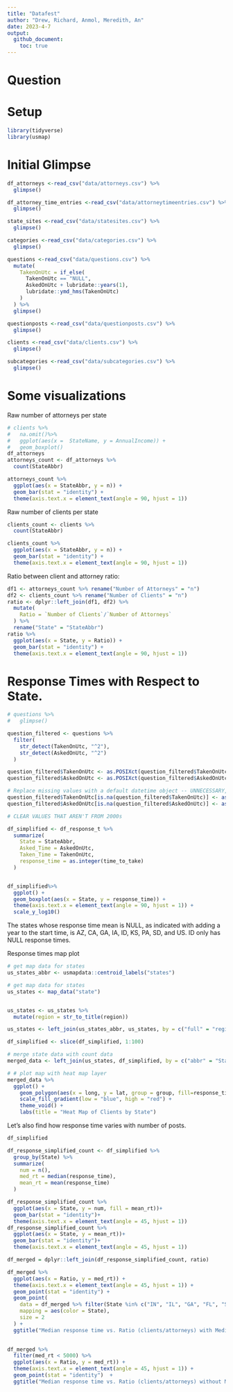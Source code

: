 ```yaml
---
title: "Datafest"
author: "Drew, Richard, Anmol, Meredith, An"
date: 2023-4-7
output:
  github_document:
    toc: true
---
```


# Question

# Setup

<!-- ----------------------------------------------------------------------- -->

```r
library(tidyverse)
library(usmap)
```

# Initial Glimpse

```r
df_attorneys <-read_csv("data/attorneys.csv") %>%
  glimpse()

df_attorney_time_entries <-read_csv("data/attorneytimeentries.csv") %>%
  glimpse()

state_sites <-read_csv("data/statesites.csv") %>%
  glimpse()

categories <-read_csv("data/categories.csv") %>%
  glimpse()

questions <-read_csv("data/questions.csv") %>%
  mutate(
    TakenOnUtc = if_else(
      TakenOnUtc == "NULL",
      AskedOnUtc + lubridate::years(1),
      lubridate::ymd_hms(TakenOnUtc)
    )
  ) %>% 
  glimpse()

questionposts <-read_csv("data/questionposts.csv") %>%
  glimpse()

clients <-read_csv("data/clients.csv") %>%
  glimpse()

subcategories <-read_csv("data/subcategories.csv") %>%
  glimpse()

```

# Some visualizations

Raw number of attorneys per state

```r

# clients %>%
#   na.omit()%>%
#   ggplot(aes(x =  StateName, y = AnnualIncome)) + 
#   geom_boxplot()
df_attorneys
attorneys_count <- df_attorneys %>%
  count(StateAbbr)

attorneys_count %>%
  ggplot(aes(x = StateAbbr, y = n)) +
  geom_bar(stat = "identity") + 
  theme(axis.text.x = element_text(angle = 90, hjust = 1))
```

Raw number of clients per state

```r

clients_count <- clients %>%
  count(StateAbbr)

clients_count %>%
  ggplot(aes(x = StateAbbr, y = n)) +
  geom_bar(stat = "identity") + 
  theme(axis.text.x = element_text(angle = 90, hjust = 1))


```

Ratio between client and attorney ratio:

```r

df1 <- attorneys_count %>% rename("Number of Attorneys" = "n")
df2 <- clients_count %>% rename("Number of Clients" = "n")
ratio <- dplyr::left_join(df1, df2) %>% 
  mutate(
    Ratio = `Number of Clients`/`Number of Attorneys`
  ) %>% 
  rename("State" = "StateAbbr")
ratio %>% 
  ggplot(aes(x = State, y = Ratio)) +
  geom_bar(stat = "identity") + 
  theme(axis.text.x = element_text(angle = 90, hjust = 1))
```

# Response Times with Respect to State.

```r

# questions %>%
#   glimpse()

question_filtered <- questions %>%
  filter(
    str_detect(TakenOnUtc, "^2"),
    str_detect(AskedOnUtc, "^2")
  )

question_filtered$TakenOnUtc <- as.POSIXct(question_filtered$TakenOnUtc, format = "%Y-%m-%d %H:%M:%S")
question_filtered$AskedOnUtc <- as.POSIXct(question_filtered$AskedOnUtc, format = "%Y-%m-%d %H:%M:%S")

# Replace missing values with a default datetime object -- UNNECESSARY, first filter catches all
question_filtered$TakenOnUtc[is.na(question_filtered$TakenOnUtc)] <- as.POSIXct("1970-01-01 00:00:00", tz = "UTC", format = "%Y-%m-%d %H:%M:%S")
question_filtered$AskedOnUtc[is.na(question_filtered$AskedOnUtc)] <- as.POSIXct("1970-01-01 00:00:00",  tz = "UTC", format = "%Y-%m-%d %H:%M:%S")

# CLEAR VALUES THAT AREN'T FROM 2000s
```

```r

df_simplified <- df_response_t %>%
  summarize(
    State = StateAbbr,
    Asked_Time = AskedOnUtc,
    Taken_Time = TakenOnUtc,
    response_time = as.integer(time_to_take)
  )


df_simplified%>%
  ggplot() + 
  geom_boxplot(aes(x = State, y = response_time)) + 
  theme(axis.text.x = element_text(angle = 90, hjust = 1)) + 
  scale_y_log10()
```
The states whose response time mean is NULL, as indicated with adding a year to the start time, is AZ, CA, GA, IA, ID, KS, PA, SD, and US.
ID only has NULL response times. 



Response times map plot

```r
# get map data for states
us_states_abbr <- usmapdata::centroid_labels("states")

# get map data for states
us_states <- map_data("state")


us_states <- us_states %>% 
  mutate(region = str_to_title(region))

us_states <- left_join(us_states_abbr, us_states, by = c("full" = "region"))

df_simplified <- slice(df_simplified, 1:100)

# merge state data with count data
merged_data <- left_join(us_states, df_simplified, by = c("abbr" = "State"))

# # plot map with heat map layer
merged_data %>% 
  ggplot() +
    geom_polygon(aes(x = long, y = lat, group = group, fill=response_time)) +
    scale_fill_gradient(low = "blue", high = "red") +
    theme_void() +
    labs(title = "Heat Map of Clients by State")
```

Let's also find how response time varies with number of posts.

```r
df_simplified 

df_response_simplified_count <- df_simplified %>%
  group_by(State) %>%
  summarize(
    num = n(),
    med_rt = median(response_time),
    mean_rt = mean(response_time)
  )

df_response_simplified_count %>% 
  ggplot(aes(x = State, y = num, fill = mean_rt))+ 
  geom_bar(stat = "identity")+ 
  theme(axis.text.x = element_text(angle = 45, hjust = 1)) 
df_response_simplified_count %>% 
  ggplot(aes(x = State, y = mean_rt))+ 
  geom_bar(stat = "identity")+ 
  theme(axis.text.x = element_text(angle = 45, hjust = 1))

df_merged = dplyr::left_join(df_response_simplified_count, ratio) 

df_merged %>% 
  ggplot(aes(x = Ratio, y = med_rt)) + 
  theme(axis.text.x = element_text(angle = 45, hjust = 1)) +
  geom_point(stat = "identity") +
  geom_point(
    data = df_merged %>% filter(State %in% c("IN", "IL", "GA", "FL", "SC", "AK", "AZ", "KS", "PA", "CA", "IA", "ID", "US")),
    mapping = aes(color = State),
    size = 2
  ) + 
  ggtitle("Median response time vs. Ratio (clients/attorneys) with Median NULL States")
  

df_merged %>% 
  filter(med_rt < 5000) %>% 
  ggplot(aes(x = Ratio, y = med_rt)) + 
  theme(axis.text.x = element_text(angle = 45, hjust = 1)) +
  geom_point(stat = "identity")  + 
  ggtitle("Median response time vs. Ratio (clients/attorneys) without Median NULL States")

```

